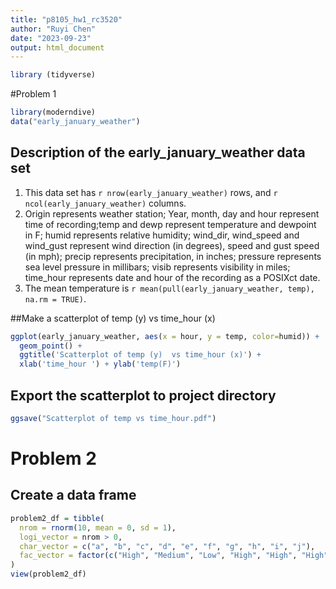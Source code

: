 ```yaml
---
title: "p8105_hw1_rc3520"
author: "Ruyi Chen"
date: "2023-09-23"
output: html_document
---
```

```r
library (tidyverse)
```

#Problem 1

```r
library(moderndive)
data("early_january_weather")
```

## Description of the early_january_weather data set

1.  This data set has `r nrow(early_january_weather)` rows, and `r ncol(early_january_weather)` columns. 
2.  Origin represents weather station; Year, month, day and hour represent time of recording;temp and dewp represent temperature and dewpoint in F; humid represents relative humidity; wind_dir, wind_speed and wind_gust represent wind direction (in degrees), speed and gust speed (in mph); precip represents precipitation, in inches; pressure represents sea level pressure in millibars; visib represents visibility in miles; time_hour represents date and hour of the recording as a POSIXct date.
3.  The mean temperature is `r mean(pull(early_january_weather, temp), na.rm = TRUE)`.

##Make a scatterplot of temp (y) vs time_hour (x)
```r
ggplot(early_january_weather, aes(x = hour, y = temp, color=humid)) + 
  geom_point() + 
  ggtitle('Scatterplot of temp (y)  vs time_hour (x)') +
  xlab('time_hour ') + ylab('temp(F)')
```

## Export the scatterplot to project directory
```r
ggsave("Scatterplot of temp vs time_hour.pdf")
```


# Problem 2

## Create a data frame 
```r
problem2_df = tibble(
  nrom = rnorm(10, mean = 0, sd = 1),
  logi_vector = nrom > 0,
  char_vector = c("a", "b", "c", "d", "e", "f", "g", "h", "i", "j"),
  fac_vector = factor(c("High", "Medium", "Low", "High", "High", "High", "Low", "Low", "Low", "Medium"))
)
view(problem2_df)
```
